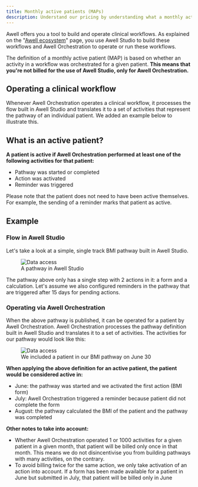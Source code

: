 ```yaml
---
title: Monthly active patients (MAPs)
description: Understand our pricing by understanding what a monthly active patient is
---
```


Awell offers you a tool to build and operate clinical workflows. As explained on the "[Awell ecosystem](/docs/getting-started/awell-ecosystem)" page, you use Awell Studio to build these workflows and Awell Orchestration to operate or run these workflows.

The definition of a monthly active patient (MAP) is based on whether an activity in a workflow was orchestrated for a given patient. **This means that you're not billed for the use of Awell Studio, only for Awell Orchestration.**

## Operating a clinical workflow

Whenever Awell Orchestration operates a clinical workflow, it processes the flow built in Awell Studio and translates it to a set of activities that represent the pathway of an individual patient. We added an example below to illustrate this.

## What is an active patient?

**A patient is active if Awell Orchestration performed at least one of the following activities for that patient:**

- Pathway was started or completed
- Action was activated
- Reminder was triggered

Please note that the patient does not need to have been active themselves. For example, the sending of a reminder marks that patient as active.

## Example

### Flow in Awell Studio

Let's take a look at a simple, single track BMI pathway built in Awell Studio.

<figure className="w-full flex flex-col justify-center text-center">
  <img
    src="https://res.cloudinary.com/da7x4rzl4/image/upload/v1651756063/Developer%20portal/BMI_pathway.png"
    alt="Data access"
    className="w-full mx-auto"
  />
  <figcaption className="dark:text-slate-400 pt-1">
    A pathway in Awell Studio
  </figcaption>
</figure>

The pathway above only has a single step with 2 actions in it: a form and a calculation. Let's assume we also configured reminders in the pathway that are triggered after 15 days for pending actions.

### Operating via Awell Orchestration

When the above pathway is published, it can be operated for a patient by Awell Orchestration. Awell Orchestration processes the pathway definition built in Awell Studio and translates it to a set of activities. The activities for our pathway would look like this:

<figure className="w-full flex flex-col justify-center text-center">
  <img
    src="https://res.cloudinary.com/da7x4rzl4/image/upload/v1651756063/Developer%20portal/BMI_activities.png"
    alt="Data access"
    className="w-9/12 sm:w-7/12 mx-auto"
  />
  <figcaption className="dark:text-slate-400 pt-1">
    We included a patient in our BMI pathway on June 30
  </figcaption>
</figure>

**When applying the above definition for an active patient, the patient would be considered active in:**

- June: the pathway was started and we activated the first action (BMI form)
- July: Awell Orchestration triggered a reminder because patient did not complete the form
- August: the pathway calculated the BMI of the patient and the pathway was completed

**Other notes to take into account:**

- Whether Awell Orchestration operated 1 or 1000 activities for a given patient in a given month, that patient will be billed only once in that month. This means we do not disincentivise you from building pathways with many activities, on the contrary.
- To avoid billing twice for the same action, we only take activation of an action into account. If a form has been made available for a patient in June but submitted in July, that patient will be billed only in June
